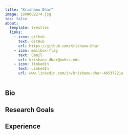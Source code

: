```yaml
---
title: "Krishanu Dhar"
image: 1000002274.jpg
toc: false
about:
  template: trestles
  links:
    - icon: github
      text: GitHub
      url: https://github.com/Krishanu-Dhar
    - icon: mailbox-flag
      text: Email
      url: krishanu-dhar@ouhsc.edu
    - icon: linkedin
      text: LinkedIn
      url: www.linkedin.com/in/krishanu-dhar-4b537221a
---
```


::: {.column-page}

## Bio

## Research Goals

## Experience

:::
